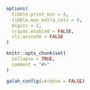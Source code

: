 
```r
options(
  tibble.print_min = 4,
  tibble.max_extra_cols = 8,
  digits = 2,
  crayon.enabled = FALSE,
  cli.unicode = FALSE
)

knitr::opts_chunk$set(
  collapse = TRUE,
  comment = "#>"
)

galah_config(verbose = FALSE)
```

